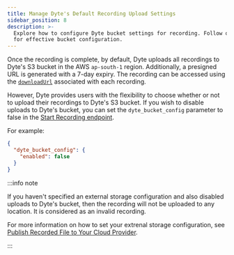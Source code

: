 ```yaml
---
title: Manage Dyte's Default Recording Upload Settings
sidebar_position: 8
description: >-
  Explore how to configure Dyte bucket settings for recording. Follow our guide
  for effective bucket configuration.
---
```


Once the recording is complete, by default, Dyte uploads all recordings to Dyte's S3 bucket in the AWS `ap-south-1` region. Additionally, a presigned URL is generated with a 7-day expiry. The recording can be accessed using the [`downloadUrl`](/api/?v=v2#/operations/start_recording) associated with each recording.

However, Dyte provides users with the flexibility to choose whether or not to upload their recordings to Dyte's S3 bucket. If you wish to disable uploads to Dyte's bucket, you can set the `dyte_bucket_config` parameter to false in the [Start Recording endpoint](/api/?v=v2#/operations/start_recording).

For example:

```json
{
  "dyte_bucket_config": {
    "enabled": false
  }
}
```

:::info note

If you haven't specified an external storage configuration and also disabled uploads to Dyte's bucket, then the recording will not be uploaded to any location. It is considered as an invalid recording.

For more information on how to set your extrenal storage configuration, see [Publish Recorded File to Your Cloud Provider](/guides/capabilities/recording/custom-cloud-storage).

:::

<head>
  <title>Manage Dyte's Default Recording Upload Settings Guide</title>
</head>
